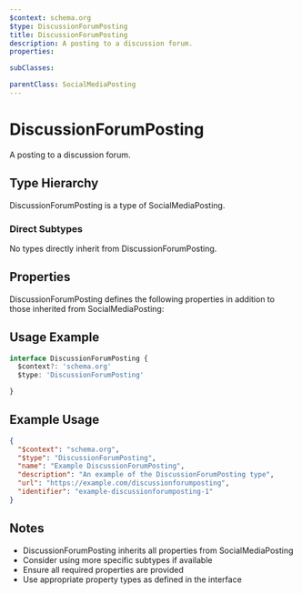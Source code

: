 ```yaml
---
$context: schema.org
$type: DiscussionForumPosting
title: DiscussionForumPosting
description: A posting to a discussion forum.
properties:

subClasses:

parentClass: SocialMediaPosting
---
```


# DiscussionForumPosting

A posting to a discussion forum.

## Type Hierarchy

DiscussionForumPosting is a type of SocialMediaPosting.

### Direct Subtypes

No types directly inherit from DiscussionForumPosting.

## Properties

DiscussionForumPosting defines the following properties in addition to those inherited from SocialMediaPosting:



## Usage Example

```typescript
interface DiscussionForumPosting {
  $context?: 'schema.org'
  $type: 'DiscussionForumPosting'

}
```

## Example Usage

```json
{
  "$context": "schema.org",
  "$type": "DiscussionForumPosting",
  "name": "Example DiscussionForumPosting",
  "description": "An example of the DiscussionForumPosting type",
  "url": "https://example.com/discussionforumposting",
  "identifier": "example-discussionforumposting-1"
}
```

## Notes

- DiscussionForumPosting inherits all properties from SocialMediaPosting
- Consider using more specific subtypes if available
- Ensure all required properties are provided
- Use appropriate property types as defined in the interface
